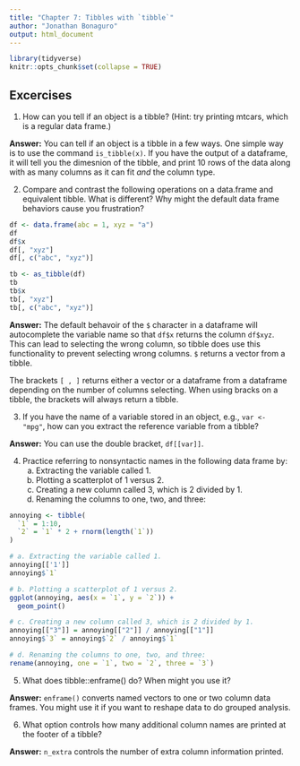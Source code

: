 ```yaml
---
title: "Chapter 7: Tibbles with `tibble`"
author: "Jonathan Bonaguro"
output: html_document
---
```


```r
library(tidyverse)
knitr::opts_chunk$set(collapse = TRUE)
```

## Excercises

1. How can you tell if an object is a tibble? (Hint: try printing mtcars, which is a regular data frame.)

**Answer:** You can tell if an object is a tibble in a few ways. One simple way is to use the command `is_tibble(x)`. If you have the output of a dataframe, it will tell you the dimesnion of the tibble, and print 10 rows of the data along with as many columns as it can fit *and* the column type. 

2. Compare and contrast the following operations on a data.frame and equivalent tibble. What is different? Why might the default data frame behaviors cause you frustration?

```r
df <- data.frame(abc = 1, xyz = "a")
df
df$x
df[, "xyz"]
df[, c("abc", "xyz")]

tb <- as_tibble(df)
tb
tb$x
tb[, "xyz"]
tb[, c("abc", "xyz")]
```

**Answer:** The default behavoir of the `$` character in a dataframe will autocomplete the variable name so that `df$x` returns the column `df$xyz`. This can lead to selecting the wrong column, so tibble does use this functionality to prevent selecting wrong columns. `$` returns a vector from a tibble.

The brackets `[ , ]` returns either a vector or a dataframe from a dataframe depending on the number of columns selecting. When using bracks on a tibble, the brackets will always return a tibble. 

3.  If you have the name of a variable stored in an object, e.g., `var <- "mpg"`, how can you extract the reference variable from a tibble?

**Answer:** You can use the double bracket, `df[[var]]`.

4. Practice referring to nonsyntactic names in the following data frame by:
    a. Extracting the variable called 1.
    b. Plotting a scatterplot of 1 versus 2.
    c. Creating a new column called 3, which is 2 divided by 1.
    d. Renaming the columns to one, two, and three:

```r
annoying <- tibble(
  `1` = 1:10,
  `2` = `1` * 2 + rnorm(length(`1`))
)

# a. Extracting the variable called 1.
annoying[['1']]
annoying$`1`

# b. Plotting a scatterplot of 1 versus 2.
ggplot(annoying, aes(x = `1`, y = `2`)) +
  geom_point()

# c. Creating a new column called 3, which is 2 divided by 1.
annoying[["3"]] = annoying[["2"]] / annoying[["1"]]
annoying$`3` = annoying$`2` / annoying$`1`

# d. Renaming the columns to one, two, and three:
rename(annoying, one = `1`, two = `2`, three = `3`)

```

5. What does tibble::enframe() do? When might you use it?

**Answer:** `enframe()` converts named vectors to one or two column data frames. You might use it if you want to reshape data to do grouped analysis.

6. What option controls how many additional column names are printed at the footer of a tibble?

**Answer:** `n_extra` controls the number of extra column information printed. 


